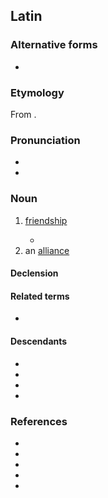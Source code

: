 ==Latin==

===Alternative forms===
* {{alter|la|amīcicia||medieval}}

===Etymology===
From {{af|la|amīcus|-itia|t1=friendly}}.

===Pronunciation===
* {{la-IPA|amīcitia|eccl=1}}
* {{audio|la|la-cls-amicitia.ogg|Audio (Classical)}}

===Noun===
{{la-noun|amīcitia<1>}}

# [[friendship]]
#: {{syn|la|familiāritās}}
#: {{uxi|la|'''Amicitiam''' {{l|la|alicui}} {{l|la|renuntio}}|t=to [[abandon]] one's '''friendship'''}}
#* {{Q|la|Julius Caesar|Bello Gallico|1|44|quote='''Amicitiam''' populi Romani sibi ornamento et praesidio, non detrimento esse oportere, atque se hac spe petisse.|trans=That the friendship of the Roman people ought to prove to him an ornament and a safeguard, not a detriment; and that he sought it with that expectation.}}
# an [[alliance]]
#: {{syn|la|societās}}

====Declension====
{{la-ndecl|amīcitia<1>}}

====Related terms====
* {{l|la|amō}}

====Descendants====
* {{desc|it|amicizia|bor=1}}
* {{desc|pt|amicícia|bor=1}}
* {{desc|ro|amiciție|bor=1}}
* {{desc|es|amicicia|bor=1}}

===References===
* {{R:L&S}}
* {{R:Elementary Lewis}}
* {{R:du Cange}}
* {{R:Gaffiot}}
* {{R:M&A}}
